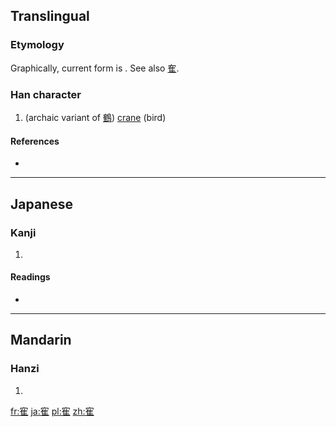 {{also|隺}}
==Translingual==
===Etymology===
Graphically, current form is {{Han compound|宀|隹}}. See also [[隺]].

===Han character===
{{Han char|rn=40|rad=宀|as=08|sn=11|four=|canj=十人土 (JOG)|ids=⿱[[宀]][[隹]]}}

# (archaic variant of [[鶴]]) [[crane]] (bird)

====References====
* {{Han ref|kx=0288.201|hdz=20938.101|uh=5BC9|ud=23497}}

----

==Japanese==

===Kanji===
{{ja-kanji|grade=|rs=宀08}}

# {{defn|lang=ja|sort=宀08}}

====Readings====
* {{ja-readings|on=[[かく]] (kaku)|kun=[[つる]] (tsuru)}}

----

==Mandarin==

===Hanzi===
{{cmn-hanzi|pin=[[què]] ([[que4]]), [[hè]] ([[he4]])|wg=ch'üeh<sup>4</sup>, ho<sup>4</sup>}}

# {{defn|lang=cmn|sort=宀08}}

[[fr:寉]]
[[ja:寉]]
[[pl:寉]]
[[zh:寉]]